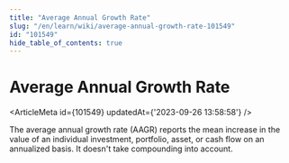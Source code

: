 ```yaml
---
title: "Average Annual Growth Rate"
slug: "/en/learn/wiki/average-annual-growth-rate-101549"
id: "101549"
hide_table_of_contents: true
---
```



# Average Annual Growth Rate

<ArticleMeta id={101549} updatedAt={'2023-09-26 13:58:58'} />
<div className='border-solid border-b border-t-0 my-4 border-[var(--ifm-color-gray-300)]' />

The average annual growth rate (AAGR) reports the mean increase in the value of an individual investment, portfolio, asset, or cash flow on an annualized basis. It doesn't take compounding into account.
